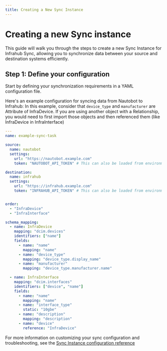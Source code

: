 ```yaml
---
title: Creating a New Sync Instance
---
```


# Creating a new Sync instance

This guide will walk you through the steps to create a new Sync Instance for Infrahub Sync, allowing you to synchronize data between your source and destination systems efficiently.

## Step 1: Define your configuration

Start by defining your synchronization requirements in a YAML configuration file.

Here's an example configuration for syncing data from Nautobot to Infrahub:
In this example, consider that `device_type` and  `manufacturer` are Attribute of InfraDevice. If you are using another object with a Relationship, you would need to first import those objects and then referenced them (like InfraDevice in InfraInterface)

```yaml
---
name: example-sync-task

source:
  name: nautobot
  settings:
    url: "https://nautobot.example.com"
    token: "NAUTOBOT_API_TOKEN" # This can also be loaded from environment variables

destination:
  name: infrahub
  settings:
    url: "https://infrahub.example.com"
    token: "INFRAHUB_API_TOKEN" # This can also be loaded from environment variables


order:
  - "InfraDevice"
  - "InfraInterface"

schema_mapping:
  - name: InfraDevice
    mapping: "dcim.devices"
    identifiers: ["name"]
    fields:
      - name: "name"
        mapping: "name"
      - name: "device_type"
        mapping: "device_type.display_name"
      - name: "manufacturer"
        mapping: "device_type.manufacturer.name"

  - name: InfraInterface
    mapping: "dcim.interfaces"
    identifiers: ["device", "name"]
    fields:
      - name: "name"
        mapping: "name"
      - name: "interface_type"
        static: "10gbe"
      - name: "description"
        mapping: "description"
      - name: "device"
        reference: "InfraDevice"
```

For more information on customizing your sync configuration and troubleshooting, see the [Sync Instance configuration reference](/sync/reference/config)
